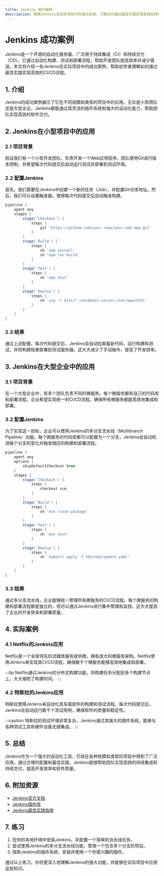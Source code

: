```yaml
---
title: Jenkins 成功案例
description: 探索Jenkins在实际项目中的成功应用，了解如何通过最佳实践实现高效的持续集成和持续交付。
---
```


# Jenkins 成功案例

Jenkins是一个开源的自动化服务器，广泛用于持续集成（CI）和持续交付（CD）。它通过自动化构建、测试和部署流程，帮助开发团队提高效率并减少错误。本文将介绍一些Jenkins在实际项目中的成功案例，帮助初学者理解如何通过最佳实践实现高效的CI/CD流程。

## 1. 介绍

Jenkins的成功案例展示了它在不同规模和类型的项目中的应用。无论是小型团队还是大型企业，Jenkins都能通过其灵活的插件系统和强大的自动化能力，帮助团队实现高效的软件交付。

## 2. Jenkins在小型项目中的应用

### 2.1 项目背景

假设我们有一个小型开发团队，负责开发一个Web应用程序。团队使用Git进行版本控制，并希望每次代码提交后自动运行测试并部署到测试环境。

### 2.2 配置Jenkins

首先，我们需要在Jenkins中创建一个新的任务（Job），并配置Git仓库地址。然后，我们可以设置触发器，使得每次代码提交后自动触发构建。

```groovy
pipeline {
    agent any
    stages {
        stage('Checkout') {
            steps {
                git 'https://github.com/your-repo/your-web-app.git'
            }
        }
        stage('Build') {
            steps {
                sh 'npm install'
                sh 'npm run build'
            }
        }
        stage('Test') {
            steps {
                sh 'npm test'
            }
        }
        stage('Deploy') {
            steps {
                sh 'scp -r dist/* user@test-server:/var/www/html'
            }
        }
    }
}
```

### 2.3 结果

通过上述配置，每次代码提交后，Jenkins会自动拉取最新代码，运行构建和测试，并将构建结果部署到测试服务器。这大大减少了手动操作，提高了开发效率。

## 3. Jenkins在大型企业中的应用

### 3.1 项目背景

在一个大型企业中，有多个团队负责不同的微服务。每个微服务都有自己的代码库和部署流程。企业希望实现统一的CI/CD流程，确保所有微服务都能高效地集成和部署。

### 3.2 配置Jenkins

为了实现这一目标，企业可以使用Jenkins的多分支流水线（Multibranch Pipeline）功能。每个微服务的代码库都可以配置为一个分支，Jenkins会自动检测每个分支的变化并触发相应的构建和部署流程。

```groovy
pipeline {
    agent any
    options {
        skipDefaultCheckout true
    }
    stages {
        stage('Checkout') {
            steps {
                checkout scm
            }
        }
        stage('Build') {
            steps {
                sh 'mvn clean package'
            }
        }
        stage('Test') {
            steps {
                sh 'mvn test'
            }
        }
        stage('Deploy') {
            steps {
                sh 'kubectl apply -f k8s/deployment.yaml'
            }
        }
    }
}
```

### 3.3 结果

通过多分支流水线，企业能够统一管理所有微服务的CI/CD流程。每个微服务的构建和部署流程都是独立的，但可以通过Jenkins进行集中管理和监控。这大大提高了企业的开发效率和部署质量。

## 4. 实际案例

### 4.1 Netflix的Jenkins应用

Netflix是一个全球领先的流媒体服务提供商，拥有庞大的微服务架构。Netflix使用Jenkins来实现其CI/CD流程，确保数千个微服务能够高效地集成和部署。

:::tip
Netflix通过Jenkins的分布式构建功能，将构建任务分配到多个构建节点上，大大缩短了构建时间。
:::

### 4.2 特斯拉的Jenkins应用

特斯拉使用Jenkins来自动化其车载软件的构建和测试流程。每次代码提交后，Jenkins会自动运行数千个测试用例，确保软件的质量和稳定性。

:::caution
特斯拉的测试环境非常复杂，Jenkins通过其强大的插件系统，能够与各种测试工具和硬件设备无缝集成。
:::

## 5. 总结

Jenkins作为一个强大的自动化工具，已经在各种规模和类型的项目中得到了广泛应用。通过合理的配置和最佳实践，Jenkins能够帮助团队实现高效的持续集成和持续交付，提高开发效率和软件质量。

## 6. 附加资源

- [Jenkins官方文档](https://www.jenkins.io/doc/)
- [Jenkins插件库](https://plugins.jenkins.io/)
- [Jenkins最佳实践指南](https://www.jenkins.io/doc/book/pipeline/)

## 7. 练习

1. 在你的本地环境中安装Jenkins，并配置一个简单的流水线任务。
2. 尝试使用Jenkins的多分支流水线功能，管理一个包含多个分支的项目。
3. 探索Jenkins的插件系统，安装并使用一个你感兴趣的插件。

通过以上练习，你将更深入地理解Jenkins的强大功能，并能够在实际项目中应用这些知识。